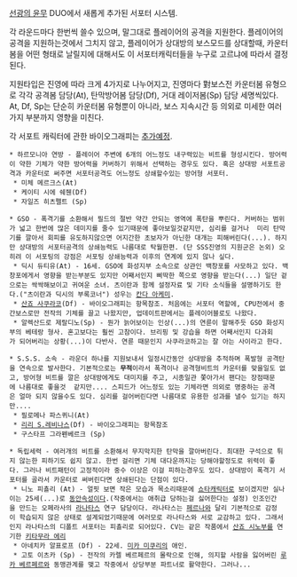 [[선광의 윤무]] DUO에서 새롭게 추가된 서포터 시스템.

각 라운드마다 한번씩 쓸수 있으며, 말그대로 플레이어의 공격을 지원한다. 플레이어의 공격을 지원하는것에서 그치지 않고, 플레이어가 상대방의 보스모드를 상대할때, 카운터봄을 어떤 형태로 날릴지에 대해서도 이 서포터캐릭터들을 누구로 고르냐에 따라서 결정된다. 

지원타입은 진영에 따라 크게 4가지로 나누어지고, 진영마다 對보스전 카운터봄 유형으로 각각 공격봄 담당(At), 탄막방어봄 담당(Df), 거대 레이저봄(Sp) 담당 세명씩있다. At, Df, Sp는 단순히 카운터봄 유형뿐이 아니라, 보스 지속시간 등 의외로 미세한 여러가지 부분까지 영향을 미친다.

각 서포트 캐릭터에 관한 바이오그래피는 [[추가예정]].

 * 하르모니아 연방 - 플레이어 주변에 6개의 어느정도 내구력있는 비트를 형성시킨다. 방어력이 약한 기체가 약한 방어력을 커버하기 위해서 선택하는 경우도 있다. 혹은 상대방 서포트공격과 카운터로 써주면 서포터공격도 어느정도 상쇄할수있는 방어형 서포터.
  * 미체 메르크스(At)
  * 케이티 시에 쉐줸(Df)
  * 자일즈 히츠펠트 (Sp)

 * GSO - 폭격기를 소환해서 필드의 절반 약간 안되는 영역에 폭탄을 뿌린다. 커버하는 범위가 넓고 한번에 많은 데미지를 줄수 있기때문에 좋아보일것같지만, 심리를 걸거나  미리 탄막기를 깔아서 회피를 유도하지않으면 어지간한 초보자가 아닌한 대개는 피해버린다(...). 하지만 상대방의 서포터공격의 상쇄능력도 나름대로 탁월한편. (단 SSS진영의 지원군은 논외) 오히려 이 서포팅의 강점은 서포팅 상쇄능력과 이후의 연계에 있지 않나 싶다.
  * 딕시 듀티유(At) - 16세. GSO에 화성지부 소속으로 상관인 백창포를 사모하고 있다. 백창포에게서 영향을 받는부분도 있지만 어째서인지 삐딱한 쪽으로 영향을 받는다(...) 일단 겉으로는 싹싹해보이고 귀여운 소녀. 츠이란과 함께 설정자료 및 기타 소식들을 설명하기도 한다.("츠이란과 딕시의 부록코너") 성우는 [[칸다 아케미]].
  * [[산죠 사쿠라코]](Df) - 바이오그래피는 항목참조. 처음에는 서포터 역할에, CPU전에서 중간보스로만 전작의 기체를 끌고 나왔지만, 업데이트판에서는 플레이어블로도 나왔다.
  * 알렉산드로 제랄디노(Sp) - 뭔가 늙어보이는 인상(...)의 연륜이 말해주듯 GSO 화성지부의 베테랑 형사. 혼고보다는 훨씬 고참이다. 브리핑 및 강습을 하면 어째서인지 다과회가 되어버리는 상황(...)이 다반사. 연륜 때문인지 사쿠라코하고는 잘 아는 사이라고 한다.
  
 * S.S.S. 소속 - 라운더 하나를 지원보내서 일정시간동안 상대방을 추적하며 폭발형 공격탄을 연속으로 발사한다. 기본적으로는 '''무적'''이라서 폭격이나 공격형비트의 카운터를 맞을일도 없고, 방어형 비트를 깔은 상대방에게도 대미지를 주고, 시종일관 쫓아가서 팬다는 장점때문에 나름대로 좋을것  같지만.... 스피드가 어느정도 있는 기체라면 의외로 명중하는 공격은 얼마 되지 않을수도 있다. 심리를 걸어버린다면 나름대로 유용한 성과를 낼수 있기는 하지만.... 
  * 필로메나 파스퀴니(At)
  * [[리리 S.레비나스]](Df) - 바이오그래피는 항목참조
  * 구스타프 그라펜베르크 (Sp)

 * 독립세력 - 여러개의 비트를 소환해서 무지막지한 탄막을 깔아버린다. 최대한 구석으로 튀지 않는한 피하기도 쉽지 않고. 한번 걸리면 기체 대다운까지는 당해야할정도로 위력이 좋다. 그러나 비트패턴이 고정적이라 중수 이상은 이걸 피하는경우도 있다. 상대방이 폭격기 서포터를 골라서 카운터로 써버린다면 상쇄된다는 단점이 있다. 
  * 니노 피춀리 (At) - 얼핏 보면 작은 모습과 목소리때문에 [[쇼타]]캐릭터로 보이겠지만 실나이는 25세(...)로 [[동안]]속성이다.(작중에서는 애취급 당하는걸 싫어한다는 설정) 인조인간을 만드는 오페라사의 [[라나타스]] 연구 담당이다. 라나타스는 [[페르나]]와 달리 기본적으로 감정이 학습되지 않은 상태로 설계되었기때문에 여러모로 라나타스와 서로 교감하고 있다. 그래서인지 라나타스의 디폴트 서포터는 피춀리로 되어있다. CV는 같은 작품에서 [[산죠 시노부]]를 연기한 [[키타무라 에리]]
  * 아네치카 알표로프 (Df) - 22세. [[미카 미쿠리]]의 애인. 
  * 고토 이츠카 (Sp) - 전작의 카렐 베르페르의 몰락으로 인해, 의지할 사람을 잃어버린 [[루카 베르페르]]와 동맹관계를 맺고 작중에서 상당부분 파트너로 활약한다. 그러나...
